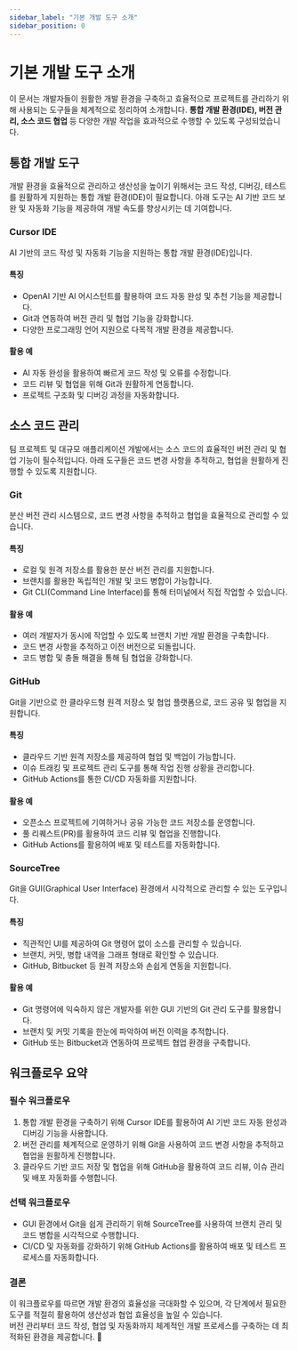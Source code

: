 ```yaml
---
sidebar_label: "기본 개발 도구 소개"
sidebar_position: 0
---
```


# 기본 개발 도구 소개

이 문서는 개발자들이 원활한 개발 환경을 구축하고 효율적으로 프로젝트를 관리하기 위해 사용되는 도구들을 체계적으로 정리하여 소개합니다. **통합 개발 환경(IDE), 버전 관리, 소스 코드 협업** 등 다양한 개발 작업을 효과적으로 수행할 수 있도록 구성되었습니다.

## 통합 개발 도구

개발 환경을 효율적으로 관리하고 생산성을 높이기 위해서는 코드 작성, 디버깅, 테스트를 원활하게 지원하는 통합 개발 환경(IDE)이 필요합니다. 아래 도구는 AI 기반 코드 보완 및 자동화 기능을 제공하여 개발 속도를 향상시키는 데 기여합니다.

### Cursor IDE

AI 기반의 코드 작성 및 자동화 기능을 지원하는 통합 개발 환경(IDE)입니다.

#### 특징

- OpenAI 기반 AI 어시스턴트를 활용하여 코드 자동 완성 및 추천 기능을 제공합니다.
- Git과 연동하여 버전 관리 및 협업 기능을 강화합니다.
- 다양한 프로그래밍 언어 지원으로 다목적 개발 환경을 제공합니다.

#### 활용 예

- AI 자동 완성을 활용하여 빠르게 코드 작성 및 오류를 수정합니다.
- 코드 리뷰 및 협업을 위해 Git과 원활하게 연동합니다.
- 프로젝트 구조화 및 디버깅 과정을 자동화합니다.

## 소스 코드 관리

팀 프로젝트 및 대규모 애플리케이션 개발에서는 소스 코드의 효율적인 버전 관리 및 협업 기능이 필수적입니다. 아래 도구들은 코드 변경 사항을 추적하고, 협업을 원활하게 진행할 수 있도록 지원합니다.

### Git

분산 버전 관리 시스템으로, 코드 변경 사항을 추적하고 협업을 효율적으로 관리할 수 있습니다.

#### 특징

- 로컬 및 원격 저장소를 활용한 분산 버전 관리를 지원합니다.
- 브랜치를 활용한 독립적인 개발 및 코드 병합이 가능합니다.
- Git CLI(Command Line Interface)를 통해 터미널에서 직접 작업할 수 있습니다.

#### 활용 예

- 여러 개발자가 동시에 작업할 수 있도록 브랜치 기반 개발 환경을 구축합니다.
- 코드 변경 사항을 추적하고 이전 버전으로 되돌립니다.
- 코드 병합 및 충돌 해결을 통해 팀 협업을 강화합니다.

### GitHub

Git을 기반으로 한 클라우드형 원격 저장소 및 협업 플랫폼으로, 코드 공유 및 협업을 지원합니다.

#### 특징

- 클라우드 기반 원격 저장소를 제공하여 협업 및 백업이 가능합니다.
- 이슈 트래킹 및 프로젝트 관리 도구를 통해 작업 진행 상황을 관리합니다.
- GitHub Actions를 통한 CI/CD 자동화를 지원합니다.

#### 활용 예

- 오픈소스 프로젝트에 기여하거나 공유 가능한 코드 저장소를 운영합니다.
- 풀 리퀘스트(PR)를 활용하여 코드 리뷰 및 협업을 진행합니다.
- GitHub Actions를 활용하여 배포 및 테스트를 자동화합니다.

### SourceTree

Git을 GUI(Graphical User Interface) 환경에서 시각적으로 관리할 수 있는 도구입니다.

#### 특징

- 직관적인 UI를 제공하여 Git 명령어 없이 소스를 관리할 수 있습니다.
- 브랜치, 커밋, 병합 내역을 그래프 형태로 확인할 수 있습니다.
- GitHub, Bitbucket 등 원격 저장소와 손쉽게 연동을 지원합니다.

#### 활용 예

- Git 명령어에 익숙하지 않은 개발자를 위한 GUI 기반의 Git 관리 도구를 활용합니다.
- 브랜치 및 커밋 기록을 한눈에 파악하여 버전 이력을 추적합니다.
- GitHub 또는 Bitbucket과 연동하여 프로젝트 협업 환경을 구축합니다.

## 워크플로우 요약

### 필수 워크플로우

1. 통합 개발 환경을 구축하기 위해 Cursor IDE를 활용하여 AI 기반 코드 자동 완성과 디버깅 기능을 사용합니다.
2. 버전 관리를 체계적으로 운영하기 위해 Git을 사용하여 코드 변경 사항을 추적하고 협업을 원활하게 진행합니다.
3. 클라우드 기반 코드 저장 및 협업을 위해 GitHub을 활용하여 코드 리뷰, 이슈 관리 및 배포 자동화를 수행합니다.

### 선택 워크플로우

- GUI 환경에서 Git을 쉽게 관리하기 위해 SourceTree를 사용하여 브랜치 관리 및 코드 병합을 시각적으로 수행합니다.
- CI/CD 및 자동화를 강화하기 위해 GitHub Actions를 활용하여 배포 및 테스트 프로세스를 자동화합니다.

### 결론

이 워크플로우를 따르면 개발 환경의 효율성을 극대화할 수 있으며, 각 단계에서 필요한 도구를 적절히 활용하여 생산성과 협업 효율성을 높일 수 있습니다.  
버전 관리부터 코드 작성, 협업 및 자동화까지 체계적인 개발 프로세스를 구축하는 데 최적화된 환경을 제공합니다. 🚀
